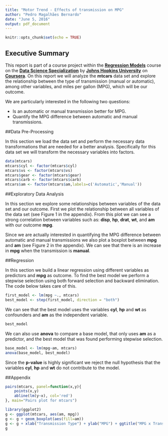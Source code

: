 ```yaml
---
title: "Motor Trend - Effects of transmission on MPG"
author: "Pedro Magalhães Bernardo"
date: "June 5, 2016"
output: pdf_document
---
```


```r
knitr::opts_chunk$set(echo = TRUE)
```

## Executive Summary

This report is part of a course project within the **[Regression Models](https://www.coursera.org/learn/regression-models)** course on the **[Data Science Specialization](https://www.coursera.org/specializations/jhu-data-science)** by **[Johns Hopkins University](https://www.coursera.org/jhu])** on **[Coursera](https://www.coursera.org/)**. On this report we will analyze the **mtcars** data set and explore the relationship between the type of transmission (manual or automatic), among other variables, and miles per gallon (MPG), which will be our outcome.

We are particularly interested in the following two questions:

* Is an automatic or manual transmission better for MPG.
* Quantify the MPG difference between automatic and manual transmissions.

##Data Pre-Processing

In this section we load the data set and perform the necessary data transformations that are needed for a better analysis. Specifically for this data set we will transform the necessary variables into factors.

```r
data(mtcars)
mtcars$cyl <- factor(mtcars$cyl)
mtcars$vs <- factor(mtcars$vs)
mtcars$gear <- factor(mtcars$gear)
mtcars$carb <- factor(mtcars$carb)
mtcars$am <- factor(mtcars$am,labels=c('Automatic','Manual'))
```

##Exploratory Data Analysis

In this section we explore some relationships between variables of the data set and our outcome. First we plot the relationship between all variables of the data set (see Figure 1 in the appendix). From this plot we can see a strong correlation between variables such as: **disp**, **hp**, **drat**, **wt**, and **am** with our outcome **mpg**.

Since we are actually interested in quantifying the MPG difference between automatic and manual transmissions we also plot a boxplot between **mpg** and **am** (see Figure 2 in the appendix). We can see that there is an increase in **mpg** when the transmission is **manual**.

##Regression

In this section we build a linear regression using different variables as predictors and **mpg** as outcome. To find the best model we perform a stepwise selection using both forward selection and backward elimination. The code below takes care of this.

```r
first_model <- lm(mpg ~., mtcars)
best_model <- step(first_model, direction = "both")
```

We can see that the best model uses the variables **cyl**, **hp** and **wt** as confounders and **am** as the independent variable.

```r
best_model
```

We can also use **anova** to compare a base model, that only uses **am** as a predictor, and the best model that was found performing stepwise selection.

```r
base_model <- lm(mpg~am, mtcars)
anova(base_model, best_model)
```

Since the **p-value** is highly significant we reject the null hypothesis that the variables **cyl**, **hp** and **wt** do not contribute to the model.



##Appendix

```r
pairs(mtcars, panel=function(x,y){
	points(x,y)
	abline(lm(y~x), col='red')
}, main="Pairs plot for mtcars")
```


```r
library(ggplot2)
g <- ggplot(mtcars, aes(am, mpg))
g <- g + geom_boxplot(aes(fill=am))
g <- g + xlab("Transmission Type") + ylab("MPG") + ggtitle("MPG x Transmission Type")
g
```
